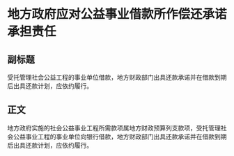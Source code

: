 # 地方政府应对公益事业借款所作偿还承诺承担责任
## 副标题
受托管理社会公益工程的事业单位借款，地方财政部门出具还款承诺并在借款到期后出具还款计划，应依约履行。
## 正文
地方政府实施的社会公益事业工程所需款项属地方财政预算列支款项，受托管理社会公益事业工程的事业单位向银行借款，地方财政部门出具还款承诺并在借款到期后出具还款计划，应依约履行。